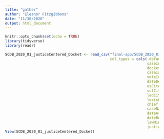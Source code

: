 ```yaml
---
title: "gather"
author: "Eleanor Fitzgibbons"
date: "11/30/2020"
output: html_document
---
```


```r
knitr::opts_chunk$set(echo = TRUE)
library(tidyverse)
library(readr)
```


```r
SCDB_2020_01_justiceCentered_Docket <- read_csv("final-app/SCDB_2020_01_justiceCentered_Docket.csv",
                                                col_types = cols(.default = col_double(),
                                                                 caseId = col_character(),
                                                                 docketId = col_character(),
                                                                 caseIssuesId = col_character(),
                                                                 voteId = col_character(),
                                                                 dateDecision = col_character(),
                                                                 usCite = col_character(),
                                                                 sctCite = col_character(),
                                                                 ledCite = col_character(),
                                                                 lexisCite = col_character(),
                                                                 chief = col_character(),
                                                                 caseName = col_character(),
                                                                 dateArgument = col_character(),
                                                                 dateRearg = col_character(),
                                                                 lawMinor = col_character(),
                                                                 justiceName = col_character()))
View(SCDB_2020_01_justiceCentered_Docket)
```

